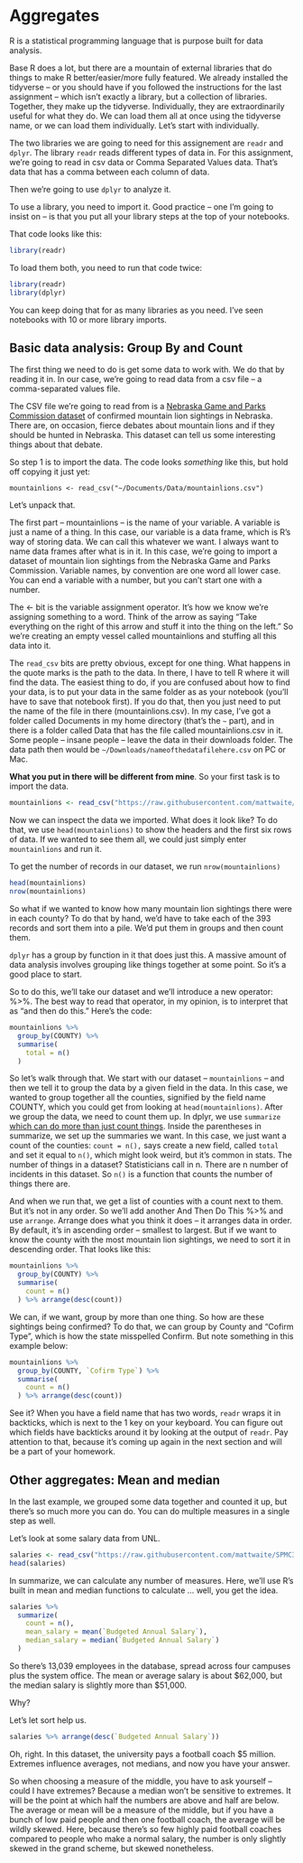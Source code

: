 # Aggregates

R is a statistical programming language that is purpose built for data analysis.

Base R does a lot, but there are a mountain of external libraries that do things to make R better/easier/more fully featured. We already installed the tidyverse -- or you should have if you followed the instructions for the last assignment -- which isn't exactly a library, but a collection of libraries. Together, they make up the tidyverse. Individually, they are extraordinarily useful for what they do. We can load them all at once using the tidyverse name, or we can load them individually. Let's start with individually. 

The two libraries we are going to need for this assignement are `readr` and `dplyr`. The library `readr` reads different types of data in. For this assignment, we're going to read in csv data or Comma Separated Values data. That's data that has a comma between each column of data. 

Then we're going to use `dplyr` to analyze it. 

To use a library, you need to import it. Good practice -- one I'm going to insist on -- is that you put all your library steps at the top of your notebooks. 

That code looks like this:

```r
library(readr)
```

To load them both, you need to run that code twice:

```r
library(readr)
library(dplyr)
```

You can keep doing that for as many libraries as you need. I've seen notebooks with 10 or more library imports.

## Basic data analysis: Group By and Count

The first thing we need to do is get some data to work with. We do that by reading it in. In our case, we're going to read data from a csv file -- a comma-separated values file.

The CSV file we're going to read from is a [Nebraska Game and Parks Commission dataset](https://www.dropbox.com/s/2l282ril6h78w8e/mountainlions.csv?dl=0) of confirmed mountain lion sightings in Nebraska. There are, on occasion, fierce debates about mountain lions and if they should be hunted in Nebraska. This dataset can tell us some interesting things about that debate. 

So step 1 is to import the data. The code looks *something* like this, but hold off copying it just yet:

`mountainlions <- read_csv("~/Documents/Data/mountainlions.csv")`

Let's unpack that.

The first part -- mountainlions -- is the name of your variable. A variable is just a name of a thing. In this case, our variable is a data frame, which is R's way of storing data. We can call this whatever we want. I always want to name data frames after what is in it. In this case, we're going to import a dataset of mountain lion sightings from the Nebraska Game and Parks Commission. Variable names, by convention are one word all lower case. You can end a variable with a number, but you can't start one with a number.

The <- bit is the variable assignment operator. It's how we know we're assigning something to a word. Think of the arrow as saying "Take everything on the right of this arrow and stuff it into the thing on the left." So we're creating an empty vessel called mountainlions and stuffing all this data into it. 

The `read_csv` bits are pretty obvious, except for one thing. What happens in the quote marks is the path to the data. In there, I have to tell R where it will find the data. The easiest thing to do, if you are confused about how to find your data, is to put your data in the same folder as as your notebook (you'll have to save that notebook first). If you do that, then you just need to put the name of the file in there (mountainlions.csv). In my case, I've got a folder called Documents in my home directory (that's the `~` part), and in there is a folder called Data that has the file called mountainlions.csv in it. Some people -- insane people -- leave the data in their downloads folder. The data path then would be `~/Downloads/nameofthedatafilehere.csv` on PC or Mac.

**What you put in there will be different from mine**. So your first task is to import the data.

```r
mountainlions <- read_csv("https://raw.githubusercontent.com/mattwaite/SPMC350-Sports-Data-Analysis-And-Visualization/master/Data/mountainlions.csv")
```

Now we can inspect the data we imported. What does it look like? To do that, we use `head(mountainlions)` to show the headers and the first six rows of data. If we wanted to see them all, we could just simply enter `mountainlions` and run it.

To get the number of records in our dataset, we run `nrow(mountainlions)`

```r
head(mountainlions)
nrow(mountainlions)
```

So what if we wanted to know how many mountain lion sightings there were in each county? To do that by hand, we'd have to take each of the 393 records and sort them into a pile. We'd put them in groups and then count them.

`dplyr` has a group by function in it that does just this. A massive amount of data analysis involves grouping like things together at some point. So it's a good place to start.

So to do this, we'll take our dataset and we'll introduce a new operator: %>%. The best way to read that operator, in my opinion, is to interpret that as "and then do this." Here's the code:

```r
mountainlions %>%
  group_by(COUNTY) %>%
  summarise(
    total = n()
  )
```

So let's walk through that. We start with our dataset -- `mountainlions` -- and then we tell it to group the data by a given field in the data. In this case, we wanted to group together all the counties, signified by the field name COUNTY, which you could get from looking at `head(mountainlions)`. After we group the data, we need to count them up. In dplyr, we use `summarize` [which can do more than just count things](http://dplyr.tidyverse.org/reference/summarise.html). Inside the parentheses in summarize, we set up the summaries we want. In this case, we just want a count of the counties: `count = n(),` says create a new field, called `total` and set it equal to `n()`, which might look weird, but it's common in stats. The number of things in a dataset? Statisticians call in n. There are n number of incidents in this dataset. So `n()` is a function that counts the number of things there are. 

And when we run that, we get a list of counties with a count next to them. But it's not in any order. So we'll add another And Then Do This %>% and use `arrange`. Arrange does what you think it does -- it arranges data in order. By default, it's in ascending order -- smallest to largest. But if we want to know the county with the most mountain lion sightings, we need to sort it in descending order. That looks like this:

```r
mountainlions %>%
  group_by(COUNTY) %>%
  summarise(
    count = n()
  ) %>% arrange(desc(count))
```

We can, if we want, group by more than one thing. So how are these sightings being confirmed? To do that, we can group by County and "Cofirm Type", which is how the state misspelled Confirm. But note something in this example below:

```r
mountainlions %>%
  group_by(COUNTY, `Cofirm Type`) %>%
  summarise(
    count = n()
  ) %>% arrange(desc(count))
```

See it? When you have a field name that has two words, `readr` wraps it in backticks, which is next to the 1 key on your keyboard. You can figure out which fields have backticks around it by looking at the output of `readr`. Pay attention to that, because it's coming up again in the next section and will be a part of your homework.

## Other aggregates: Mean and median

In the last example, we grouped some data together and counted it up, but there's so much more you can do. You can do multiple measures in a single step as well.

Let's look at some salary data from UNL.
```r
salaries <- read_csv("https://raw.githubusercontent.com/mattwaite/SPMC350-Sports-Data-Analysis-And-Visualization/master/Data/nusalaries1819.csv")
head(salaries)
```

In summarize, we can calculate any number of measures. Here, we'll use R's built in mean and median functions to calculate ... well, you get the idea.

```r
salaries %>%
  summarize(
    count = n(),
    mean_salary = mean(`Budgeted Annual Salary`),
    median_salary = median(`Budgeted Annual Salary`)
  )
```
So there's 13,039 employees in the database, spread across four campuses plus the system office. The mean or average salary is about \$62,000, but the median salary is slightly more than \$51,000.

Why? 

Let's let sort help us. 
```r
salaries %>% arrange(desc(`Budgeted Annual Salary`))
```

Oh, right. In this dataset, the university pays a football coach $5 million. Extremes influence averages, not medians, and now you have your answer.  

So when choosing a measure of the middle, you have to ask yourself -- could I have extremes? Because a median won't be sensitive to extremes. It will be the point at which half the numbers are above and half are below. The average or mean will be a measure of the middle, but if you have a bunch of low paid people and then one football coach, the average will be wildly skewed. Here, because there's so few highly paid football coaches compared to people who make a normal salary, the number is only slightly skewed in the grand scheme, but skewed nonetheless. 